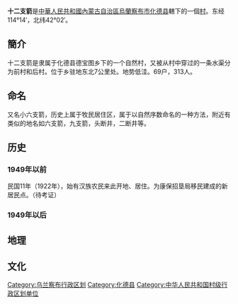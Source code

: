 '''十二支箭'''是[[中華人民共和國|中華人民共和國]][[內蒙古自治區|內蒙古自治區]][[烏蘭察布市|烏蘭察布市]][[化德县|化德县]]轄下的一個[[村|村]]。东经114°14′，北纬42°02′。

==簡介==

十二支箭是隶属于化德县德宝图乡下的一个自然村，又被从村中穿过的一条水渠分为前村和后村。位于乡驻地东北7公里处。地势低洼。69户，313人。

==命名==
又名小六支箭，历史上属于牧民居住区，属于以自然序数命名的一种方法，附近有类似的地名如六支箭，九支箭，头断井，二断井等。

==历史==

===1949年以前===
民国11年（1922年），始有汉族农民来此开地、居住。为康保招垦局移民建成的新居民点。（待考证）

===1949年以后===


==地理==

==文化==


{{内蒙古行政区划}}
[[Category:乌兰察布行政区划|Category:乌兰察布行政区划]]
[[Category:化德县|Category:化德县]]
[[Category:中华人民共和国村级行政区划单位|Category:中华人民共和国村级行政区划单位]]